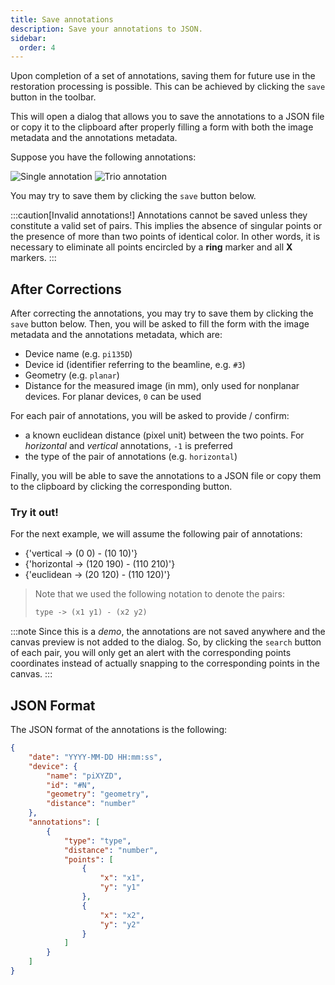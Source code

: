 ```yaml
---
title: Save annotations
description: Save your annotations to JSON.
sidebar:
  order: 4
---
```



Upon completion of a set of annotations, saving them for future use
in the restoration processing is possible. This can be achieved by
clicking the `save` <span className='inline-flex items-baseline'>
<SaveIcon className='self-center w-4 h-4'/></span> button in the toolbar.

This will open a dialog that allows you to save the annotations to a
JSON file or copy it to the clipboard after properly filling a form
with both the image metadata and the annotations metadata.

Suppose you have the following annotations:


<div className="flex flex-row items-center justify-center gap-1">
  <Image
    className="w-44 rounded-md border border-accent shadow-lg"
    src={single}
    alt="Single annotation"
  />
  <Image
    className="w-44 rounded-md border border-accent shadow-lg"
    src={trio}
    alt="Trio annotation"
  />
</div>

You may try to save them by clicking the `save` <span className='inline-flex items-baseline'>
<SaveIcon className='self-center w-4 h-4'/></span> button below.

<SaveAlert />

:::caution[Invalid annotations!]
Annotations cannot be saved unless they constitute a valid set of 
pairs. This implies the absence of singular points or the presence 
of more than two points of identical color. In other words, it is 
necessary to eliminate all points encircled by a **ring** marker and 
all **X** markers.
:::

## After Corrections

After correcting the annotations, you may try to save them by clicking
the `save` button below. Then, you will be asked to fill the form with
the image metadata and the annotations metadata, which are:

- Device name (e.g. `pi135D`)
- Device id (identifier referring to the beamline, e.g. `#3`)
- Geometry (e.g. `planar`)
- Distance for the measured image (in mm), only used for nonplanar 
devices. For planar devices, `0` can be used

For each pair of annotations, you will be asked to provide / confirm:

- a known euclidean distance (pixel unit) between the two points. For
*horizontal* and *vertical* annotations, `-1` is preferred
- the type of the pair of annotations (e.g. `horizontal`)

Finally, you will be able to save the annotations to a JSON file or
copy them to the clipboard by clicking the corresponding button.

### Try it out!
For the next example, we will assume the following pair of annotations:
<ul>
    <li className='text-[#e57373]'> {'vertical -> (0 0) - (10 10)'}</li>
    <li className='text-[#42a5f5]'> {'horizontal -> (120 190) - (110 210)'}</li>
    <li className='text-[#4caf50]'> {'euclidean -> (20 120) - (110 120)'}</li>    
</ul>

> Note that we used the following notation to denote the pairs:
>    ```latex
>    type -> (x1 y1) - (x2 y2)
>    ```

<Save/>

:::note
Since this is a *demo*, the annotations are not saved anywhere and the
canvas preview is not added to the dialog. So, by clicking the `search`
button of each pair, you will only get an alert with the corresponding
points coordinates instead of actually snapping to the corresponding 
points in the canvas.
:::

## JSON Format

The JSON format of the annotations is the following:

```json
{   
    "date": "YYYY-MM-DD HH:mm:ss",
    "device": {
        "name": "piXYZD",
        "id": "#N",
        "geometry": "geometry",
        "distance": "number"
    },
    "annotations": [
        {
            "type": "type",
            "distance": "number",
            "points": [
                {
                    "x": "x1",
                    "y": "y1"
                },
                {
                    "x": "x2",
                    "y": "y2"
                }
            ]
        }
    ]
}
```